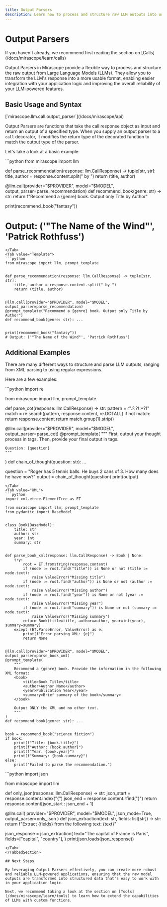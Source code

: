 ```yaml
---
title: Output Parsers
description: Learn how to process and structure raw LLM outputs into usable formats using Mirascope's flexible output parsers for more reliable and application-ready results.
---
```


# Output Parsers

<Note>
  If you haven't already, we recommend first reading the section on [Calls](/docs/mirascope/learn/calls)
</Note>

Output Parsers in Mirascope provide a flexible way to process and structure the raw output from Large Language Models (LLMs). They allow you to transform the LLM's response into a more usable format, enabling easier integration with your application logic and improving the overall reliability of your LLM-powered features.

## Basic Usage and Syntax

<Info title="API Documentation" collapsible={true} defaultOpen={false}>
  [`mirascope.llm.call.output_parser`](/docs/mirascope/api)
</Info>

Output Parsers are functions that take the call response object as input and return an output of a specified type. When you supply an output parser to a `call` decorator, it modifies the return type of the decorated function to match the output type of the parser.

Let's take a look at a basic example:

<TabbedSection showLogo={true}>
<Tab value="Shorthand">
```python
from mirascope import llm


def parse_recommendation(response: llm.CallResponse) -> tuple[str, str]:
    title, author = response.content.split(" by ")
    return (title, author)


@llm.call(provider="$PROVIDER", model="$MODEL", output_parser=parse_recommendation)
def recommend_book(genre: str) -> str:
    return f"Recommend a {genre} book. Output only Title by Author"


print(recommend_book("fantasy"))
# Output: ('"The Name of the Wind"', 'Patrick Rothfuss')
```
</Tab>
<Tab value="Template">
```python
from mirascope import llm, prompt_template


def parse_recommendation(response: llm.CallResponse) -> tuple[str, str]:
    title, author = response.content.split(" by ")
    return (title, author)


@llm.call(provider="$PROVIDER", model="$MODEL", output_parser=parse_recommendation)
@prompt_template("Recommend a {genre} book. Output only Title by Author")
def recommend_book(genre: str): ...


print(recommend_book("fantasy"))
# Output: ('"The Name of the Wind"', 'Patrick Rothfuss')
```
</Tab>
</TabbedSection>

## Additional Examples

There are many different ways to structure and parse LLM outputs, ranging from XML parsing to using regular expressions.

Here are a few examples:

<TabbedSection>
<Tab value="Regular Expression">
```python
import re

from mirascope import llm, prompt_template


def parse_cot(response: llm.CallResponse) -> str:
    pattern = r"<thinking>.*?</thinking>.*?<o>(.*?)</o>"
    match = re.search(pattern, response.content, re.DOTALL)
    if not match:
        return response.content
    return match.group(1).strip()


@llm.call(provider="$PROVIDER", model="$MODEL", output_parser=parse_cot)
@prompt_template(
    """
    First, output your thought process in <thinking> tags.
    Then, provide your final output in <o> tags.

    Question: {question}
    """
)
def chain_of_thought(question: str): ...


question = "Roger has 5 tennis balls. He buys 2 cans of 3. How many does he have now?"
output = chain_of_thought(question)
print(output)
```
</Tab>
<Tab value="XML">
```python
import xml.etree.ElementTree as ET

from mirascope import llm, prompt_template
from pydantic import BaseModel


class Book(BaseModel):
    title: str
    author: str
    year: int
    summary: str


def parse_book_xml(response: llm.CallResponse) -> Book | None:
    try:
        root = ET.fromstring(response.content)
        if (node := root.find("title")) is None or not (title := node.text):
            raise ValueError("Missing title")
        if (node := root.find("author")) is None or not (author := node.text):
            raise ValueError("Missing author")
        if (node := root.find("year")) is None or not (year := node.text):
            raise ValueError("Missing year")
        if (node := root.find("summary")) is None or not (summary := node.text):
            raise ValueError("Missing summary")
        return Book(title=title, author=author, year=int(year), summary=summary)
    except (ET.ParseError, ValueError) as e:
        print(f"Error parsing XML: {e}")
        return None


@llm.call(provider="$PROVIDER", model="$MODEL", output_parser=parse_book_xml)
@prompt_template(
    """
    Recommend a {genre} book. Provide the information in the following XML format:
    <book>
        <title>Book Title</title>
        <author>Author Name</author>
        <year>Publication Year</year>
        <summary>Brief summary of the book</summary>
    </book>
                 
    Output ONLY the XML and no other text.
    """
)
def recommend_book(genre: str): ...


book = recommend_book("science fiction")
if book:
    print(f"Title: {book.title}")
    print(f"Author: {book.author}")
    print(f"Year: {book.year}")
    print(f"Summary: {book.summary}")
else:
    print("Failed to parse the recommendation.")
```
</Tab>
<Tab value="JSON Mode">
```python
import json

from mirascope import llm


def only_json(response: llm.CallResponse) -> str:
    json_start = response.content.index("{")
    json_end = response.content.rfind("}")
    return response.content[json_start : json_end + 1]


@llm.call(
    provider="$PROVIDER", model="$MODEL", json_mode=True, output_parser=only_json
)
def json_extraction(text: str, fields: list[str]) -> str:
    return f"Extract {fields} from the following text: {text}"


json_response = json_extraction(
    text="The capital of France is Paris",
    fields=["capital", "country"],
)
print(json.loads(json_response))
```
</Tab>
</TabbedSection>

## Next Steps

By leveraging Output Parsers effectively, you can create more robust and reliable LLM-powered applications, ensuring that the raw model outputs are transformed into structured data that's easy to work with in your application logic.

Next, we recommend taking a look at the section on [Tools](/docs/mirascope/learn/tools) to learn how to extend the capabilities of LLMs with custom functions.
